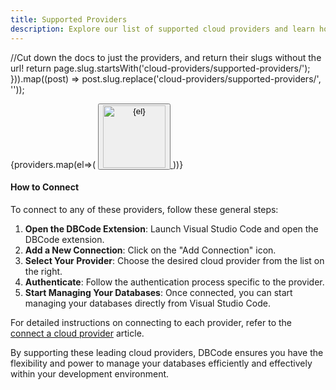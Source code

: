 ```yaml
---
title: Supported Providers
description: Explore our list of supported cloud providers and learn how to connect and manage your databases seamlessly.
---
```

//Cut down the docs to just the providers, and return their slugs without the url!
	return page.slug.startsWith('cloud-providers/supported-providers/');
})).map((post) => post.slug.replace('cloud-providers/supported-providers/', ''));

<div class="mb-10 grid grid-cols-2 sm:gap-12 md:grid-cols-3 lg:grid-cols-4">
 {providers.map(el=>(
	<a href={`./supported-providers/${el}`}>
    <button  class="mt-10 flex items-center justify-center w-auto gap-2 px-3 py-2 text-xs hover:scale-110 duration-300 font-semibold text-white transition-all border rounded-lg h-14   border-vulcan-700" type="button"> 
	<Image
				class="noeffects"
				loading="lazy"
				width="100"
				src={import(`./logo-${el}.svg`)}
				alt={el}
			/>
	</button>
	</a>
  ))}
</div>


#### How to Connect

To connect to any of these providers, follow these general steps:

1. **Open the DBCode Extension**: Launch Visual Studio Code and open the DBCode extension.
2. **Add a New Connection**: Click on the "Add Connection" icon.
3. **Select Your Provider**: Choose the desired cloud provider from the list on the right.
4. **Authenticate**: Follow the authentication process specific to the provider.
5. **Start Managing Your Databases**: Once connected, you can start managing your databases directly from Visual Studio Code.

For detailed instructions on connecting to each provider, refer to the [connect a cloud provider](/docs/cloud-providers/connect) article.

By supporting these leading cloud providers, DBCode ensures you have the flexibility and power to manage your databases efficiently and effectively within your development environment.
